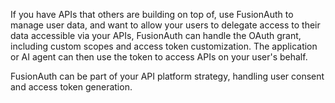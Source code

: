 If you have APIs that others are building on top of, use FusionAuth to manage user data, and want to allow your users to delegate access to their data accessible via your APIs, FusionAuth can handle the OAuth grant, including custom scopes and access token customization. The application or AI agent can then use the token to access APIs on your user's behalf.

FusionAuth can be part of your API platform strategy, handling user consent and access token generation.
